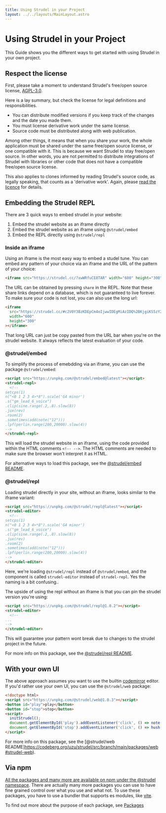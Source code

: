 ```yaml
---
title: Using Strudel in your Project
layout: ../../layouts/MainLayout.astro
---
```


# Using Strudel in your Project

This Guide shows you the different ways to get started with using Strudel in your own project.

## Respect the license

First, please take a moment to understand Strudel's free/open source license,
[AGPL-3.0](https://www.gnu.org/licenses/agpl-3.0.en.html).

Here is a lay summary, but check the license for legal definitions and responsibilities.

- You can distribute modified versions if you keep track of the changes and the date you made them.
- You must license derivative work under the same license.
- Source code must be distributed along with web publication.

Among other things, it means that when you share your work, the whole application must be shared under the same free/open source license, or one compatible with it. This is because we want Strudel to stay free/open source. In other words, you are not permitted to distribute integrations of Strudel with libraries or other code that does not have a compatible free/open source license.

This also applies to clones informed by reading Strudel's source code, as legally speaking, that counts as a 'derivative work'. Again, please [read the licence](https://www.gnu.org/licenses/agpl-3.0.en.html) for details.

## Embedding the Strudel REPL

There are 3 quick ways to embed strudel in your website:

1. Embed the strudel website as an iframe directly
2. Embed the strudel website as an iframe using `@strudel/embed`
3. Embed the REPL directly using `@strudel/repl`

### Inside an iframe

Using an iframe is the most easy way to embed a studel tune.
You can embed any pattern of your choice via an iframe and the URL of the pattern of your choice:

```html
<iframe src="https://strudel.cc/?xwWRfuCE8TAR" width="600" height="300"></iframe>
```

The URL can be obtained by pressing `share` in the REPL.
Note that these share links depend on a database, which is not guaranteed to live forever.
To make sure your code is not lost, you can also use the long url:

```html
<iframe
  src="https://strudel.cc/#c2V0Y3BzKDEpCm4oIjwwIDEgMiAzIDQ%2BKjgiKS5zY2FsZSgnRzQgbWlub3InKQoucygiZ21fbGVhZF82X3ZvaWNlIikKLmNsaXAoc2luZS5yYW5nZSguMiwuOCkuc2xvdyg4KSkKLmp1eChyZXYpCi5yb29tKDIpCi5zb21ldGltZXMoYWRkKG5vdGUoIjEyIikpKQoubHBmKHBlcmxpbi5yYW5nZSgyMDAsMjAwMDApLnNsb3coNCkp"
  width="600"
  height="300"
></iframe>
```

That long URL can just be copy pasted from the URL bar when you're on the strudel website. It always reflects the latest evaluation of your code.

### @strudel/embed

To simplify the process of emebdding via an iframe, you can use the package `@strudel/embed`:

```html
<script src="https://unpkg.com/@strudel/embed@latest"></script>
<strudel-repl>
  <!--
setcps(1)
n("<0 1 2 3 4>*8").scale('G4 minor')
.s("gm_lead_6_voice")
.clip(sine.range(.2,.8).slow(8))
.jux(rev)
.room(2)
.sometimes(add(note("12")))
.lpf(perlin.range(200,20000).slow(4))
-->
</strudel-repl>
```

This will load the strudel website in an iframe, using the code provided within the HTML comments `<!-- -->`.
The HTML comments are needed to make sure the browser won't interpret it as HTML.

For alternative ways to load this package, see the [@strudel/embed README](https://codeberg.org/uzu/strudel/src/branch/main/packages/embed#strudel-embed).

### @strudel/repl

Loading strudel directly in your site, without an iframe, looks similar to the iframe variant:

```html
<script src="https://unpkg.com/@strudel/repl@latest"></script>
<strudel-editor>
  <!--
setcps(1)
n("<0 1 2 3 4>*8").scale('G4 minor')
.s("gm_lead_6_voice")
.clip(sine.range(.2,.8).slow(8))
.jux(rev)
.room(2)
.sometimes(add(note("12")))
.lpf(perlin.range(200,20000).slow(4))
-->
</strudel-editor>
```

Here, we're loading `@strudel/repl` instead of `@strudel/embed`, and the component is called `strudel-editor` instead of `strudel-repl`.
Yes the naming is a bit confusing..

The upside of using the repl without an iframe is that you can pin the strudel version you're using:

```html
<script src="https://unpkg.com/@strudel/repl@1.0.2"></script>
<strudel-editor>
  <!--
...  
-->
</strudel-editor>
```

This will guarantee your pattern wont break due to changes to the strudel project in the future.

For more info on this package, see the [@strudel/repl README](https://codeberg.org/uzu/strudel/src/branch/main/packages/repl#strudel-repl).

## With your own UI

The above approach assumes you want to use the builtin [codemirror](https://codemirror.net/) editor.
If you'd rather use your own UI, you can use the `@strudel/web` package:

```html
<!doctype html>
<script src="https://unpkg.com/@strudel/web@1.0.3"></script>
<button id="play">play</button>
<button id="stop">stop</button>
<script>
  initStrudel();
  document.getElementById('play').addEventListener('click', () => note('<c a f e>(3,8)').jux(rev).play());
  document.getElementById('stop').addEventListener('click', () => hush());
</script>
```

For more info on this package, see the [@strudel/web README]https://codeberg.org/uzu/strudel/src/branch/main/packages/web#strudel-web).

## Via npm

[All the packages and many more are available on npm under the @strudel namespace](https://www.npmjs.com/search?q=%40strudel).
There are actually many more packages you can use to have fine grained control over what you use and what not.
To use these packages, you have to use a bundler that supports es modules, like [vite](https://vitejs.dev/).

To find out more about the purpose of each package, see [Packages](/technical-manual/packages)
